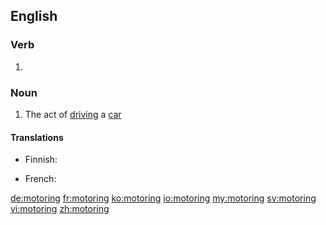 ==English==

===Verb===
{{head|en}}

# {{present participle of|motor}}

===Noun===
{{en-noun|-}}

# The act of [[driving]] a [[car]]

====Translations====
{{trans-top|car driving}}
* Finnish: {{t+|fi|autoilu}}
{{trans-mid}}
* French: {{t+|fr|automobilisme|m}}
{{trans-bottom}}

[[de:motoring]]
[[fr:motoring]]
[[ko:motoring]]
[[io:motoring]]
[[my:motoring]]
[[sv:motoring]]
[[vi:motoring]]
[[zh:motoring]]